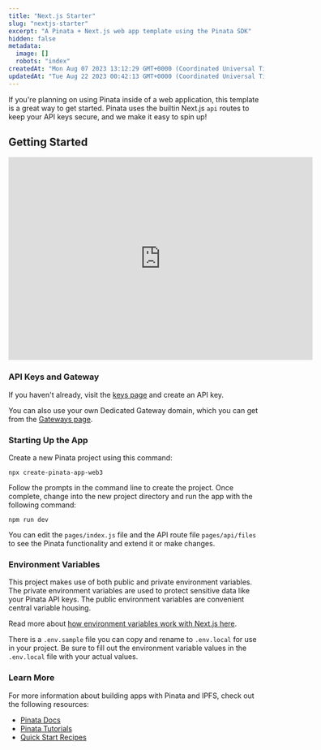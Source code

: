 ```yaml
---
title: "Next.js Starter"
slug: "nextjs-starter"
excerpt: "A Pinata + Next.js web app template using the Pinata SDK"
hidden: false
metadata:
  image: []
  robots: "index"
createdAt: "Mon Aug 07 2023 13:12:29 GMT+0000 (Coordinated Universal Time)"
updatedAt: "Tue Aug 22 2023 00:42:13 GMT+0000 (Coordinated Universal Time)"
---
```

If you're planning on using Pinata inside of a web application, this template is a great way to get started. Pinata uses the builtin Next.js `api` routes to keep your API keys secure, and we make it easy to spin up!

## Getting Started

<iframe
  width="600"
  height="400"
  src="https://www.youtube.com/embed/TaJzw_2hEJI"
  title="YouTube video player"
  frameBorder="0"
  allow="accelerometer; autoplay; clipboard-write; encrypted-media; gyroscope; picture-in-picture"
  allowFullScreen
  style={{ width: '100%', borderRadius: '0.5rem' }}
></iframe>

### API Keys and Gateway

If you haven't already, visit the [keys page](https://app.pinata.cloud/developers/api-keys) and create an API key.

You can also use your own Dedicated Gateway domain, which you can get from the [Gateways page](https://app.pinata.cloud/gateway).

### Starting Up the App

Create a new Pinata project using this command:

```
npx create-pinata-app-web3
```

Follow the prompts in the command line to create the project. Once complete, change into the new project directory and run the app with the following command:

```
npm run dev
```

You can edit the `pages/index.js` file and the API route file `pages/api/files` to see the Pinata functionality and extend it or make changes.

### Environment Variables

This project makes use of both public and private environment variables. The private environment variables are used to protect sensitive data like your Pinata API keys. The public environment variables are convenient central variable housing.

Read more about [how environment variables work with Next.js here](https://nextjs.org/docs/pages/building-your-application/configuring/environment-variables).

There is a `.env.sample` file you can copy and rename to `.env.local` for use in your project. Be sure to fill out the environment variable values in the `.env.local` file with your actual values.

### Learn More

For more information about building apps with Pinata and IPFS, check out the following resources:

- [Pinata Docs](https://docs.pinata.cloud)
- [Pinata Tutorials](https://medium.com/pinata)
- [Quick Start Recipes](https://docs.pinata.cloud/recipes)
